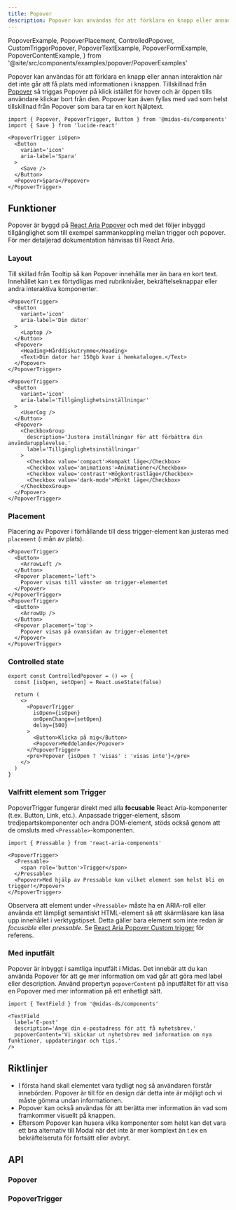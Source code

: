 ```yaml
---
title: Popover
description: Popover kan användas för att förklara en knapp eller annan interaktion när det inte går att få plats med informationen i knappen.
---
```


  PopoverExample,
  PopoverPlacement,
  ControlledPopover,
  CustomTriggerPopover,
  PopoverTextExample,
  PopoverFormExample,
  PopoverContentExample,
} from '@site/src/components/examples/popover/PopoverExamples'

<ComponentHeader
  name='Popover'
  friendlyName='Hjälptext, hjälpinnehåll'
/>

Popover kan användas för att förklara en knapp eller annan interaktion när det inte går att få plats med informationen i knappen. Tillskillnad från [Popover](./tooltip) så triggas Popover på klick istället för hover och är öppen tills användare klickar bort från den. Popover kan även fyllas med vad som helst tillskillnad från Popover som bara tar en kort hjälptext.

```tsx
import { Popover, PopoverTrigger, Button } from '@midas-ds/components'
import { Save } from 'lucide-react'
```

```tsx
<PopoverTrigger isOpen>
  <Button
    variant='icon'
    aria-label='Spara'
  >
    <Save />
  </Button>
  <Popover>Spara</Popover>
</PopoverTrigger>
```

<PopoverExample />

## Funktioner

Popover är byggd på [React Aria Popover](https://react-spectrum.adobe.com/react-aria/Popover.html) och med det
följer inbyggd tillgänglighet som till exempel sammankoppling mellan trigger och popover. För mer detaljerad
dokumentation hänvisas till React Aria.

### Layout

Till skillad från Tooltip så kan Popover innehålla mer än bara en kort text. Innehållet kan t.ex förtydligas med rubriknivåer, bekräftelseknappar eller andra interaktiva komponenter.

```tsx
<PopoverTrigger>
  <Button
    variant='icon'
    aria-label='Din dator'
  >
    <Laptop />
  </Button>
  <Popover>
    <Heading>Hårddiskutrymme</Heading>
    <Text>Din dator har 150gb kvar i hemkatalogen.</Text>
  </Popover>
</PopoverTrigger>
```

<PopoverTextExample />

```tsx
<PopoverTrigger>
  <Button
    variant='icon'
    aria-label='Tillgänglighetsinställningar'
  >
    <UserCog />
  </Button>
  <Popover>
    <CheckboxGroup
      description='Justera inställningar för att förbättra din användarupplevelse.'
      label='Tillgänglighetsinställningar'
    >
      <Checkbox value='compact'>Kompakt läge</Checkbox>
      <Checkbox value='animations'>Animationer</Checkbox>
      <Checkbox value='contrast'>Högkontrastläge</Checkbox>
      <Checkbox value='dark-mode'>Mörkt läge</Checkbox>
    </CheckboxGroup>
  </Popover>
</PopoverTrigger>
```

<PopoverFormExample />

### Placement

Placering av Popover i förhållande till dess trigger-element kan justeras med `placement` (i mån av plats).

```tsx
<PopoverTrigger>
  <Button>
    <ArrowLeft />
  </Button>
  <Popover placement='left'>
    Popover visas till vänster om trigger-elementet
  </Popover>
</PopoverTrigger>
<PopoverTrigger>
  <Button>
    <ArrowUp />
  </Button>
  <Popover placement='top'>
    Popover visas på ovansidan av trigger-elementet
  </Popover>
</PopoverTrigger>
```

<PopoverPlacement />

### Controlled state

```tsx
export const ControlledPopover = () => {
  const [isOpen, setOpen] = React.useState(false)

  return (
    <>
      <PopoverTrigger
        isOpen={isOpen}
        onOpenChange={setOpen}
        delay={500}
      >
        <Button>Klicka på mig</Button>
        <Popover>Meddelande</Popover>
      </PopoverTrigger>
      <pre>Popover {isOpen ? 'visas' : 'visas inte'}</pre>
    </>
  )
}
```

<div className='card'>
  <ControlledPopover />
</div>

### Valfritt element som Trigger

PopoverTrigger fungerar direkt med alla **focusable** React Aria-komponenter (t.ex. Button, Link, etc.). Anpassade trigger-element,
såsom tredjepartskomponenter och andra DOM-element, stöds också genom att de omsluts med `<Pressable>`-komponenten.

```tsx
import { Pressable } from 'react-aria-components'
```

```tsx
<PopoverTrigger>
  <Pressable>
    <span role='button'>Trigger</span>
  </Pressable>
  <Popover>Med hjälp av Pressable kan vilket element som helst bli en trigger!</Popover>
</PopoverTrigger>
```

<div
  className='card'
  style={{ display: 'block' }}
>
  <CustomTriggerPopover />
</div>

Observera att element under `<Pressable>` måste ha en ARIA-roll eller använda ett lämpligt semantiskt HTML-element
så att skärmläsare kan läsa upp innehållet i verktygstipset. Detta gäller bara element som inte redan är _focusable_
eller _pressable_. Se [React Aria Popover Custom trigger](https://react-spectrum.adobe.com/react-aria/Popover.html#custom-trigger)
för referens.

### Med inputfält

Popover är inbyggt i samtliga inputfält i Midas. Det innebär att du kan använda Popover för att ge mer information om vad går att göra med label eller description. Använd propertyn `popoverContent` på inputfältet för att visa en Popover med mer information på ett enhetligt sätt.

```tsx
import { TextField } from '@midas-ds/components'
```

```tsx
<TextField
  label='E-post'
  description='Ange din e-postadress för att få nyhetsbrev.'
  popoverContent='Vi skickar ut nyhetsbrev med information om nya funktioner, uppdateringar och tips.'
/>
```

<PopoverContentExample />

## Riktlinjer

- I första hand skall elementet vara tydligt nog så användaren förstår innebörden. Popover är till för en design där detta
  inte är möjligt och vi måste gömma undan informationen.
- Popover kan också användas för att berätta mer information än vad som framkommer visuellt på knappen.
- Eftersom Popover kan husera vilka komponenter som helst kan det vara ett bra alternativ till Modal när det inte är mer komplext än t.ex en bekräftelseruta för fortsätt eller avbryt.

## API

### Popover

<PropTable name='Popover' />

### PopoverTrigger

<PropTable
  name='PopoverTrigger'
  defaultOpen={false}
/>
```

